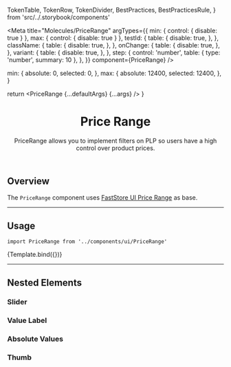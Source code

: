 
  TokenTable,
  TokenRow,
  TokenDivider,
  BestPractices,
  BestPracticesRule,
} from 'src/../.storybook/components'

<Meta
  title="Molecules/PriceRange"
  argTypes={{
    min: { control: { disable: true } },
    max: { control: { disable: true } },
    testId: {
      table: {
        disable: true,
      },
    },
    className: {
      table: {
        disable: true,
      },
    },
    onChange: {
      table: {
        disable: true,
      },
    },
    variant: {
      table: {
        disable: true,
      },
    },
    step: {
      control: 'number',
      table: { type: 'number', summary: 10 },
    },
  }}
  component={PriceRange}
/>

  min: {
    absolute: 0,
    selected: 0,
  },
  max: {
    absolute: 12400,
    selected: 12400,
  },
}

  return <PriceRange {...defaultArgs} {...args} />
}

<header>

# Price Range

PriceRange allows you to implement filters on PLP so users have a high control over product prices.

</header>

## Overview

The `PriceRange` component uses [FastStore UI Price Range](https://www.faststore.dev/reference/ui/molecules/PriceRange) as base.

---

## Usage

`import PriceRange from '../components/ui/PriceRange'`

<Canvas isColumn>
  <Story name="overview-default" args={defaultArgs}>
    {Template.bind({})}
  </Story>
</Canvas>

<ArgsTable story="overview-default" />

<TokenTable>
  <TokenRow token="--fs-price-range-height" value="var(--fs-spacing-2)" />
  <TokenRow
    token="--fs-price-range-border-radius"
    value="var(--fs-border-radius-pill)"
  />
  <TokenRow
    token="--fs-price-range-margin-bottom"
    value="var(--fs-spacing-3)"
  />
  <TokenDivider />
  <TokenRow
    token="--fs-price-range-transition-function"
    value="var(--fs-transition-function)"
  />
  <TokenRow
    token="--fs-price-range-transition-property"
    value="varvar(--fs-transition-property)"
  />
  <TokenRow
    token="--fs-price-range-transition-timing"
    value="var(--fs-transition-timing)"
  />
</TokenTable>

---

## Nested Elements

### Slider

<TokenTable>
  <TokenRow
    token="--fs-price-range-slider-bkg-color"
    value="var(--fs-color-neutral-bkg)"
    isColor
  />
  <TokenRow
    token="--fs-price-range-slider-selection-bkg-color"
    value="var(--fs-color-primary-bkg-light-active)"
    isColor
  />
</TokenTable>

### Value Label

<TokenTable>
  <TokenRow
    token="--fs-price-range-value-label-bottom"
    value="var(--fs-spacing-3)"
  />
  <TokenRow
    token="--fs-price-range-value-label-bkg-color"
    value="var(--fs-color-body-bkg)"
    isColor
  />
</TokenTable>

### Absolute Values

<TokenTable>
  <TokenRow
    token="--fs-price-range-absolute-values-text-color"
    value="var(--fs-color-disabled-text)"
    isColor
  />
</TokenTable>

### Thumb

<TokenTable>
  <TokenRow token="--fs-price-range-thumb-size" value="var(--fs-spacing-4)" />
  <TokenDivider />
  <TokenRow
    token="--fs-price-range-thumb-bkg-color"
    value="var(--fs-color-primary-bkg)"
    isColor
  />
  <TokenRow
    token="--fs-price-range-thumb-bkg-color-hover"
    value="var(--fs-color-primary-bkg-hover)"
    isColor
  />
  <TokenDivider />
  <TokenRow
    token="--fs-price-range-thumb-border-radius"
    value="var(--fs-border-radius-circle)"
  />
  <TokenRow
    token="--fs-price-range-thumb-border-color"
    value="var(--fs-price-range-thumb-bkg-color)"
    globalValue="var(--fs-color-primary-bkg)"
    isColor
  />
  <TokenRow
    token="--fs-price-range-thumb-border-color-hover"
    value="var(--fs-price-range-thumb-bkg-color-hover)"
    globalValue="var(--fs-color-primary-bkg-hover)"
    isColor
  />
  <TokenRow
    token="--fs-price-range-thumb-border-width"
    value="var(--fs-border-width)"
  />
</TokenTable>
